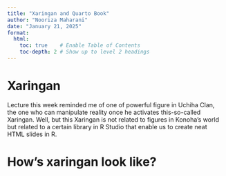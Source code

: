 ```yaml
---
title: "Xaringan and Quarto Book"
author: "Nooriza Maharani"
date: "January 21, 2025"
format:
  html:
    toc: true    # Enable Table of Contents
    toc-depth: 2 # Show up to level 2 headings
---
```


# Xaringan

Lecture this week reminded me of one of powerful figure in Uchiha Clan, the one who can manipulate reality once he activates this-so-called Xaringan. Well, but this Xaringan is not related to figures in Konoha's world but related to a certain library in R Studio that enable us to create neat HTML slides in R.

# How's xaringan look like?

